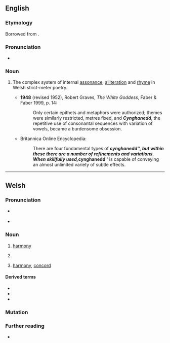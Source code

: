 ==English==
{{wikipedia|lang=en}}

===Etymology===
Borrowed from {{bor|en|cy|cynghanedd||harmony}}.

===Pronunciation===
* {{IPA|en|/kəŋˈhænɛð/}}

===Noun===
{{en-noun|-|cynganeddion}}

# {{lb|en|prosody}} The complex system of internal [[assonance]], [[alliteration]] and [[rhyme]] in Welsh strict-meter poetry.
#* '''1948''' (revised 1952), Robert Graves, ''The White Goddess'', Faber & Faber 1999, p. 14:
#*: Only certain epithets and metaphors were authorized; themes were similarly restricted, metres fixed, and '''''Cynghanedd''''', the repetitive use of consonantal sequences with variation of vowels, became a burdensome obsession.
#* Britannica Online Encyclopedia:
#*: There are four fundamental types of '''''cynghanedd''''', but within these there are a number of refinements and variations. When skillfully used, '''''cynghanedd''''' is capable of conveying an almost unlimited variety of subtle effects.

----

==Welsh==

===Pronunciation===
* {{a|cy-N}} {{IPA|cy|/kəŋˈhanɛð/}}
* {{a|cy-S}} {{IPA|cy|/kəŋˈhaːnɛð/|/kəŋˈhanɛð/}}

===Noun===
{{cy-noun|f|cynganeddion}}

# {{lb|cy|music}} [[harmony]]
#: {{syn|cy|harmoni}}
# {{lb|cy|prosody}} {{l|en|cynghanedd}}
# [[harmony]], [[concord]]
#: {{syn|cy|cytgord}}

====Derived terms====
* {{l|cy|cynganeddol||in cynghanedd}}
* {{l|cy|cynganeddu||to compose cynghanedd}}
* {{l|cy|cynganeddwr||composer of cynghanedd}}

===Mutation===
{{cy-mut-auto}}

===Further reading===
* {{R:cy:GPC}}